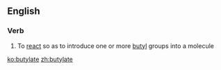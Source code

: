 ==English==

===Verb===
{{en-verb|butylat|ing}}

# {{context|organic chemistry}} To [[react]] so as to introduce one or more [[butyl]] groups into a molecule

[[ko:butylate]]
[[zh:butylate]]